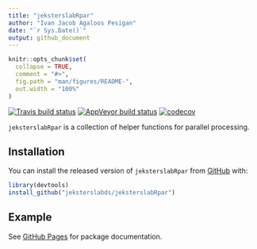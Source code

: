```yaml
---
title: "jeksterslabRpar"
author: "Ivan Jacob Agaloos Pesigan"
date: "`r Sys.Date()`"
output: github_document
---
```


<!-- README.md is generated from README.Rmd. Please edit that file -->

```r
knitr::opts_chunk$set(
  collapse = TRUE,
  comment = "#>",
  fig.path = "man/figures/README-",
  out.width = "100%"
)
```

<!-- badges: start -->
[![Travis build status](https://travis-ci.com/jeksterslabds/jeksterslabRpar.svg?branch=master)](https://travis-ci.com/jeksterslabds/jeksterslabRpar)
[![AppVeyor build status](https://ci.appveyor.com/api/projects/status/github/jeksterslabds/jeksterslabRpar?branch=master&svg=true)](https://ci.appveyor.com/project/jeksterslabds/jeksterslabRpar)
[![codecov](https://codecov.io/github/jeksterslabds/jeksterslabRpar/branch/master/graphs/badge.svg)](https://codecov.io/github/jeksterslabds/jeksterslabRpar) 
<!-- badges: end -->

`jeksterslabRpar` is a collection of helper functions for parallel processing.

## Installation

You can install the released version of `jeksterslabRpar` from [GitHub](https://github.com/jeksterslabds/jeksterslabRpar) with:

```r
library(devtools)
install_github("jeksterslabds/jeksterslabRpar")
```

## Example

See [GitHub Pages](https://jeksterslabds.github.io/jeksterslabRpar/index.html)
for package documentation.
